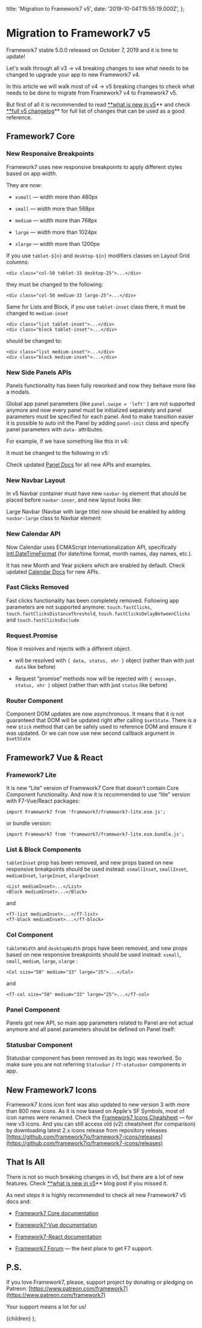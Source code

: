   title: 'Migration to Framework7 v5',
  date: '2019-10-04T15:55:19.000Z',
};

# Migration to Framework7 v5

Framework7 stable 5.0.0 released on October 7, 2019 and it is time to update!

Let's walk through all v3 -> v4 breaking changes to see what needs to be changed to upgrade your app to new Framework7 v4.

In this article we will walk most of v4 -> v5 breaking changes to check what needs to be done to migrate from Framework7 v4 to Framework7 v5.

But first of all it is recommended to read [\*\*what is new in v5](https://blog.framework7.io/framework7-v5-679176716faa)** and check [**full v5 changelog](https://github.com/framework7io/framework7/blob/master/CHANGELOG.md)\*\* for full list of changes that can be used as a good reference.

## Framework7 Core

### New Responsive Breakpoints

Framework7 uses new responsive breakpoints to apply different styles based on app width.

They are now:

- `xsmall` — width more than 480px

- `small` — width more than 568px

- `medium` — width more than 768px

- `large` — width more than 1024px

- `xlarge` — width more than 1200px

If you use `tablet-${n}` and `desktop-${n}` modifiers classes on Layout Grid columns:

```
<div class="col-50 tablet-33 desktop-25">...</div>
```

they must be changed to the following:

```
<div class="col-50 medium-33 large-25">...</div>
```

Same for Lists and Block, if you use `tablet-inset` class there, it must be changed to `medium-inset`

```
<div class="list tablet-inset">...</div>
<div class="block tablet-inset">...</div>
```

should be changed to:

```
<div class="list medium-inset">...</div>
<div class="block medium-inset">...</div>
```

### New Side Panels APIs

Panels functionality has been fully reworked and now they behave more like a modals.

Global app panel parameters (like `panel.swipe = 'left'` ) are not supported anymore and now every panel must be initialized separately and panel parameters must be specified for each panel. And to make transition easier it is possible to auto init the Panel by adding `panel-init` class and specify panel parameters with `data-` attributes.

For example, if we have something like this in v4:

<Gist src="https://gist.github.com/nolimits4web/61d9e4c9a54b6f8ae808921fc8cd6c05.js" />

It must be changed to the following in v5:

<Gist src="https://gist.github.com/nolimits4web/8be068f8d5ee171ebc4c42582eb2544d.js" />

Check updated [Panel Docs](https://framework7.io/docs/panel.html) for all new APIs and examples.

### New Navbar Layout

In v5 Navbar container must have new `navbar-bg` element that should be placed before `navbar-inner`, and new layout looks like:

<Gist src="https://gist.github.com/nolimits4web/b45417faf60326c092234de7c4983967.js" />

Large Navbar (Navbar with large title) now should be enabled by adding `navbar-large` class to Navbar element:

<Gist src="https://gist.github.com/nolimits4web/c1305042e17bd37173b9232652ba9367.js" />

### New Calendar API

Now Calendar uses ECMAScript Internationalization API, specifically [Intl.DateTimeFormat](https://developer.mozilla.org/docs/Web/JavaScript/Reference/Global_Objects/DateTimeFormat) (for date/time format, month names, day names, etc.).

It has new Month and Year pickers which are enabled by default. Check updated [Calendar Docs](https://framework7.io/docs/calendar.html) for new APIs.

### Fast Clicks Removed

Fast clicks functionality has been completely removed. Following app parameters are not supported anymore: `touch.fastClicks`, `touch.fastClicksDistanceThreshold`, `touch.fastClicksDelayBetweenClicks` and `touch.fastClicksExclude`

### Request.Promise

Now it resolves and rejects with a different object.

- will be resolved with `{ data, status, xhr }` object (rather than with just `data` like before)

- Request “promise” methods now will be rejected with `{ message, status, xhr }` object (rather than with just `status` like before)

<Gist src="https://gist.github.com/nolimits4web/476f4ff2579d4b546d06f1fce286d48c.js" />

### Router Component

Component DOM updates are now asynchronous. It means that it is not guaranteed that DOM will be updated right after calling `$setState`. There is a new `$tick` method that can be safely used to reference DOM and ensure it was updated. Or we can now use new second callback argument in `$setState`

<Gist src="https://gist.github.com/nolimits4web/b3e543ddf9de74308a75a1963a473fd5.js" />

## Framework7 Vue & React

### Framework7 Lite

It is new “Lite” version of Framework7 Core that doesn't contain Core Component functionality. And now it is recommended to use “lite” version with F7-Vue/React packages:

```
import Framework7 from 'framework7/framework7-lite.esm.js';
```

or bundle version:

```
import Framework7 from 'framework7/framework7-lite.esm.bundle.js';
```

### **List & Block Components**

`tabletInset` prop has been removed, and new props based on new responsive breakpoints should be used instead: `xsmallInset`, `smallInset`, `mediumInset`, `largeInset`, `xlargeInset`

```
<List mediumInset>...</List>
<Block mediumInset>...</Block>
```

and

```
<f7-list mediumInset>...</f7-list>
<f7-block mediumInset>...</f7-block>
```

### **Col Component**

`tabletWidth` and `desktopWidth` props have been removed, and new props based on new responsive breakpoints should be used instead: `xsmall`, `small`, `medium`, `large`, `xlarge` :

```
<Col size="50" medium="33" large="25">...</Col>
```

and

```
<f7-col size="50" medium="33" large="25">...</f7-col>
```

### **Panel Component**

Panels got new API, so main app parameters related to Panel are not actual anymore and all panel parameters should be defined on Panel itself:

<Gist src="https://gist.github.com/nolimits4web/c95ae304a0662d54ca903c6bb4fcc530.js" />

### Statusbar Component

Statusbar component has been removed as its logic was reworked. So make sure you are not referring `Statusbar` / `f7-statusbar` components in app.

## New Framework7 Icons

Framework7 Icons icon font was also updated to new version 3 with more than 800 new icons. As it is now based on Apple's SF Symbols, most of icon names were renamed. Check the [Framework7 Icons Cheatsheet](https://framework7.io/icons/) — for new v3 icons. And you can still access old (v2) cheatsheet (for comparison) by downloading latest 2.x icons release from repository releases [https://github.com/framework7io/framework7-icons/releases](https://github.com/framework7io/framework7-icons/releases)

## That Is All

There is not so much breaking changes in v5, but there are a lot of new features. Check [\*\*what is new in v5](https://blog.framework7.io/framework7-v5-679176716faa)\*\* blog post if you missed it.

As next steps it is highly recommended to check all new Framework7 v5 docs and:

- [Framework7 Core documentation](http://framework7.io/docs/)

- [Framework7-Vue documentation](http://framework7.io/vue/)

- [Framework7-React documentation](http://framework7.io/react/)

- [Framework7 Forum](http://forum.framework7.io/) — the best place to get F7 support.

## P.S.

If you love Framework7, please, support project by donating or pledging on Patreon: [https://www.patreon.com/framework7](https://www.patreon.com/framework7)

Your support means a lot for us!

  <PostLayout meta={meta}>{children}</PostLayout>
);
